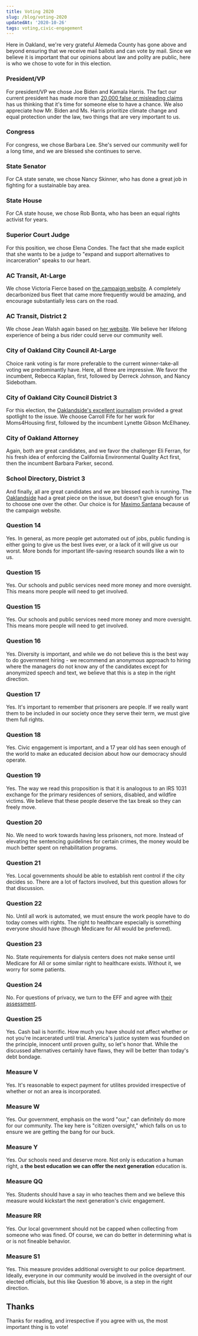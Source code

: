 ```yaml
---
title: Voting 2020
slug: /blog/voting-2020
updatedAt: '2020-10-26'
tags: voting,civic-engagement
---
```


Here in Oakland, we're very grateful Alemeda County has gone above and beyond
ensuring that we receive mail ballots and can vote by mail. Since we believe it
is important that our opinions about law and polity are public, here is who we
chose to vote for in this election.

### President/VP

For president/VP we chose Joe Biden and Kamala Harris. The fact our current
president has made more than [20,000 false or misleading
claims](https://www.washingtonpost.com/politics/2020/07/13/president-trump-has-made-more-than-20000-false-or-misleading-claims/)
has us thinking that it's time for someone else to have a chance. We also
appreciate how Mr. Biden and Ms. Harris prioritize climate change and equal
protection under the law, two things that are very important to us.

### Congress

For congress, we chose Barbara Lee. She's served our community well for a long
time, and we are blessed she continues to serve.

### State Senator

For CA state senate, we chose Nancy Skinner, who has done a great job in
fighting for a sustainable bay area.

### State House

For CA state house, we chose Rob Bonta, who has been an equal rights activist
for years.

### Superior Court Judge

For this position, we chose Elena Condes. The fact that she made explicit that
she wants to be a judge to "expand and support alternatives to incarceration"
speaks to our heart.

### AC Transit, At-Large

We chose Victoria Fierce based on [the campaign website](https://fierce.vote). A
completely decarbonized bus fleet that came more frequently would be amazing,
and encourage substantially less cars on the road.

### AC Transit, District 2

We chose Jean Walsh again based on [her
website](https://www.walshforactransit.com/platform). We believe her lifelong
experience of being a bus rider could serve our community well.

### City of Oakland City Council At-Large

Choice rank voting is far more preferable to the current winner-take-all voting
we predominantly have. Here, all three are impressive. We favor the incumbent,
Rebecca Kaplan, first, followed by Derreck Johnson, and Nancy Sidebotham.

### City of Oakland City Council District 3

For this election, the [Oaklandside's excellent
journalism](https://oaklandside.org/2020/09/11/district-3-council-candidates-differ-on-housing-police-and-the-meaning-of-progressive/)
provided a great spotlight to the issue. We choose Carroll Fife for her work for
Moms4Housing first, followed by the incumbent Lynette Gibson McElhaney.

### City of Oakland Attorney

Again, both are great candidates, and we favor the challenger Eli Ferran, for
his fresh idea of enforcing the California Environmental Quality Act first, then
the incumbent Barbara Parker, second.

### School Directory, District 3

And finally, all are great candidates and we are blessed each is running. The
[Oaklandside](https://oaklandside.org/2020/09/23/oakland-unified-district-three-candidates-mcclymonds/)
had a great piece on the issue, but doesn't give enough for us to choose one
over the other. Our choice is for [Maximo
Santana](https://www.santanaforoakland2020.com/a-letter-from-the-candidate/a-letter-from-the-candidate)
because of the campaign website.

### Question 14

Yes. In general, as more people get automated out of jobs, public funding is
either going to give us the best lives ever, or a lack of it will give us our
worst. More bonds for important life-saving research sounds like a win to us.

### Question 15

Yes. Our schools and public services need more money and more oversight. This
means more people will need to get involved.

### Question 15

Yes. Our schools and public services need more money and more oversight. This
means more people will need to get involved.

### Question 16

Yes. Diversity is important, and while we do not believe this is the best way to
do government hiring - we recommend an anonymous approach to hiring where the
managers do not know any of the candidates except for anonymized speech and
text, we believe that this is a step in the right direction.

### Question 17

Yes. It's important to remember that prisoners are people. If we really want
them to be included in our society once they serve their term, we must give them
full rights.

### Question 18

Yes. Civic engagement is important, and a 17 year old has seen enough of the
world to make an educated decision about how our democracy should operate.

### Question 19

Yes. The way we read this proposition is that it is analogous to an IRS 1031
exchange for the primary residences of seniors, disabled, and wildfire victims.
We believe that these people deserve the tax break so they can freely move.

### Question 20

No. We need to work towards having less prisoners, not more. Instead of
elevating the sentencing guidelines for certain crimes, the money would be much
better spent on rehabilitation programs.

### Question 21

Yes. Local governments should be able to establish rent control if the city
decides so. There are a lot of factors involved, but this question allows for
that discussion.

### Question 22

No. Until all work is automated, we must ensure the work people have to do today
comes with rights. The right to healthcare especially is something everyone
should have (though Medicare for All would be preferred).

### Question 23

No. State requirements for dialysis centers does not make sense until Medicare
for All or some similar right to healthcare exists. Without it, we worry for
some patients.

### Question 24

No. For questions of privacy, we turn to the EFF and agree with [their
assessment](https://www.eff.org/deeplinks/2020/07/why-eff-doesnt-support-cal-prop-24).

### Question 25

Yes. Cash bail is horrific. How much you have should not affect whether or not
you're incarcerated until trial. America's justice system was founded on the
principle, innocent until proven guilty, so let's honor that. While the
discussed alternatives certainly have flaws, they will be better than today's
debt bondage.

### Measure V

Yes. It's reasonable to expect payment for utilites provided irrespective of
whether or not an area is incorporated.

### Measure W

Yes. Our government, emphasis on the word "our," can definitely do more for our
community. The key here is "citizen oversight," which falls on us to ensure we
are getting the bang for our buck.

### Measure Y

Yes. Our schools need and deserve more. Not only is education a human right, a
**the best education we can offer the next generation** education is.

### Measure QQ

Yes. Students should have a say in who teaches them and we believe this measure
would kickstart the next generation's civic engagement.

### Measure RR

Yes. Our local government should not be capped when collecting from someone who
was fined. Of course, we can do better in determining what is or is not fineable
behavior.

### Measure S1

Yes. This measure provides additional oversight to our police department.
Ideally, everyone in our community would be involved in the oversight of our
elected officials, but this like Question 16 above, is a step in the right
direction.

## Thanks

Thanks for reading, and irrespective if you agree with us, the most important
thing is to vote!
